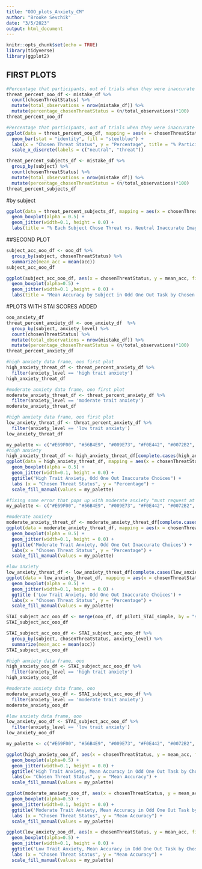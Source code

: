 ```yaml
---
title: "OOO_plots_Anxiety_CM"
author: "Brooke Sevchik"
date: "3/5/2023"
output: html_document
---
```


```r
knitr::opts_chunk$set(echo = TRUE)
library(tidyverse)
library(ggplot2)
```


## FIRST PLOTS

```r
#Percentage that participants, out of trials when they were inaccurate and the other inaccurate option was a different threat type, chose threat vs. neutral incorrect images
threat_percent_ooo_df <- mistake_df %>%
  count(chosenThreatStatus) %>%
  mutate(total_observations = nrow(mistake_df)) %>%
  mutate(percentage_chosenThreatStatus = (n/total_observations)*100)
threat_percent_ooo_df
```
```r
#Percentage that participants, out of trials when they were inaccurate and the other inaccurate option was a different threat type, chose threat vs. neutral incorrect images
ggplot(data = threat_percent_ooo_df, mapping = aes(x = chosenThreatStatus, y = percentage_chosenThreatStatus)) +
  geom_bar(stat = "identity", fill = "steelblue") +
  labs(x = "Chosen Threat Status", y = "Percentage", title = "% Participants Chose Threat vs. Neutral Inaccurate Images in Odd One Out Task") +
  scale_x_discrete(labels = c("neutral", "threat")) 
```


```r
threat_percent_subjects_df <- mistake_df %>%
  group_by(subject) %>% 
  count(chosenThreatStatus) %>%
  mutate(total_observations = nrow(mistake_df)) %>%
  mutate(percentage_chosenThreatStatus = (n/total_observations)*100)
threat_percent_subjects_df
```


#by subject

```r
ggplot(data = threat_percent_subjects_df, mapping = aes(x = chosenThreatStatus, y = percentage_chosenThreatStatus, fill = chosenThreatStatus)) +
  geom_boxplot(alpha = 0.5) +
  geom_jitter(width=0.1, height = 0.0) +
  labs(title = "% Each Subject Chose Threat vs. Neutral Inaccurate Images in Odd One Out Task", x = "Chosen Threat Status", y = "Percentage")
```



##SECOND PLOT

```r
subject_acc_ooo_df <- ooo_df %>%
  group_by(subject, chosenThreatStatus) %>%
  summarize(mean_acc = mean(acc))
subject_acc_ooo_df
```



```r
ggplot(subject_acc_ooo_df, aes(x = chosenThreatStatus, y = mean_acc, fill=chosenThreatStatus)) +
  geom_boxplot(alpha=0.5) +
  geom_jitter(width=0.1 ,height = 0.0) +
  labs(title = "Mean Accuracy by Subject in Odd One Out Task by Chosen Threat Status", x = "Chosen Threat Status", y = "Mean Accuracy")
```

#PLOTS WITH STAI SCORES ADDED

```r
ooo_anxiety_df
threat_percent_anxiety_df <- ooo_anxiety_df  %>%
  group_by(subject, anxiety_level) %>% 
  count(chosenThreatStatus) %>%
  mutate(total_observations = nrow(mistake_df)) %>%
  mutate(percentage_chosenThreatStatus = (n/total_observations)*100)
threat_percent_anxiety_df

#high anxiety data frame, ooo first plot
high_anxiety_threat_df <- threat_percent_anxiety_df %>%
  filter(anxiety_level == 'high trait anxiety')
high_anxiety_threat_df

#moderate anxiety data frame, ooo first plot
moderate_anxiety_threat_df <- threat_percent_anxiety_df %>%
  filter(anxiety_level == 'moderate trait anxiety')
moderate_anxiety_threat_df

#high anxiety data frame, ooo first plot
low_anxiety_threat_df <- threat_percent_anxiety_df %>%
  filter(anxiety_level == 'low trait anxiety')
low_anxiety_threat_df
```

```r

my_palette <- c("#E69F00", "#56B4E9", "#009E73", "#F0E442", "#0072B2", "#D55E00", "#CC79A7")
#high anxiety
high_anxiety_threat_df <- high_anxiety_threat_df[complete.cases(high_anxiety_threat_df$chosenThreatStatus), ]
ggplot(data = high_anxiety_threat_df, mapping = aes(x = chosenThreatStatus, y = percentage_chosenThreatStatus, fill = chosenThreatStatus)) +
  geom_boxplot(alpha = 0.5) +
  geom_jitter(width=0.1, height = 0.0) +
  ggtitle("High Trait Anxiety, Odd One Out Inaccurate Choices") +
  labs (x = "Chosen Threat Status", y = "Percentage") +
  scale_fill_manual(values = my_palette)

#fixing some error that pops up with moderate anxiety "must request at least one colour from a hue palette"
my_palette <- c("#E69F00", "#56B4E9", "#009E73", "#F0E442", "#0072B2", "#D55E00", "#CC79A7")

#moderate anxiety
moderate_anxiety_threat_df <- moderate_anxiety_threat_df[complete.cases(moderate_anxiety_threat_df$chosenThreatStatus), ]
ggplot(data = moderate_anxiety_threat_df, mapping = aes(x = chosenThreatStatus, y = percentage_chosenThreatStatus, fill = chosenThreatStatus)) +
  geom_boxplot(alpha = 0.5) +
  geom_jitter(width=0.1, height = 0.0) +
  ggtitle('Moderate Trait Anxiety, Odd One Out Inaccurate Choices') +
  labs(x = "Chosen Threat Status", y = "Percentage") +
  scale_fill_manual(values = my_palette)

#low anxiety
low_anxiety_threat_df <- low_anxiety_threat_df[complete.cases(low_anxiety_threat_df$chosenThreatStatus), ]
ggplot(data = low_anxiety_threat_df, mapping = aes(x = chosenThreatStatus, y = percentage_chosenThreatStatus, fill = chosenThreatStatus)) +
  geom_boxplot(alpha = 0.5) +
  geom_jitter(width=0.1, height = 0.0) +
  ggtitle ('Low Trait Anxiety, Odd One Out Inaccurate Choices') +
  labs(x = "Chosen Threat Status", y = "Percentage") +
  scale_fill_manual(values = my_palette)
```




```r
STAI_subject_acc_ooo_df <- merge(ooo_df, df_pilot1_STAI_simple, by = "subject", all = TRUE)
STAI_subject_acc_ooo_df

STAI_subject_acc_ooo_df <- STAI_subject_acc_ooo_df %>%
  group_by(subject, chosenThreatStatus, anxiety_level) %>%
  summarize(mean_acc = mean(acc))
STAI_subject_acc_ooo_df

#high anxiety data frame, ooo
high_anxiety_ooo_df <- STAI_subject_acc_ooo_df %>%
  filter(anxiety_level == 'high trait anxiety')
high_anxiety_ooo_df

#moderate anxiety data frame, ooo
moderate_anxiety_ooo_df <- STAI_subject_acc_ooo_df %>%
  filter(anxiety_level == 'moderate trait anxiety')
moderate_anxiety_ooo_df

#low anxiety data frame, ooo
low_anxiety_ooo_df <- STAI_subject_acc_ooo_df %>%
  filter(anxiety_level == 'low trait anxiety')
low_anxiety_ooo_df

```

```r
my_palette <- c("#E69F00", "#56B4E9", "#009E73", "#F0E442", "#0072B2", "#D55E00", "#CC79A7")

ggplot(high_anxiety_ooo_df, aes(x = chosenThreatStatus, y = mean_acc, fill=chosenThreatStatus)) +
  geom_boxplot(alpha=0.5) +
  geom_jitter(width=0.1, height = 0.0) +
  ggtitle('High Trait Anxiety, Mean Accuracy in Odd One Out Task by Chosen Threat Status')+
  labs(x= "Chosen Threat Status", y = "Mean Accuracy") +
  scale_fill_manual(values = my_palette)

ggplot(moderate_anxiety_ooo_df, aes(x = chosenThreatStatus, y = mean_acc, fill=chosenThreatStatus)) +
  geom_boxplot(alpha=0.5) +
  geom_jitter(width=0.1, height = 0.0) +
  ggtitle('Moderate Trait Anxiety, Mean Accuracy in Odd One Out Task by Chosen Threat Status')+
  labs (x = "Chosen Threat Status", y = "Mean Accuracy") +
  scale_fill_manual(values = my_palette)

ggplot(low_anxiety_ooo_df, aes(x = chosenThreatStatus, y = mean_acc, fill=chosenThreatStatus)) +
  geom_boxplot(alpha=0.5) +
  geom_jitter(width=0.1, height = 0.0) +
  ggtitle('Low Trait Anxiety, Mean Accuracy in Odd One Out Task by Chosen Threat Status') +
  labs (x = "Chosen Threat Status", y = "Mean Accuracy") +
  scale_fill_manual(values = my_palette)
```






